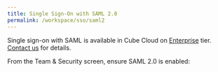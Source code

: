 ```yaml
---
title: Single Sign-On with SAML 2.0
permalink: /workspace/sso/saml2
---
```


<SuccessBox>

Single sign-on with SAML is available in Cube Cloud on
[Enterprise](https://cube.dev/pricing) tier.
[Contact us](https://cube.dev/contact) for details.

</SuccessBox>

From the <Btn>Team & Security</Btn> screen, ensure <Btn>SAML 2.0</Btn> is
enabled:

<Screenshot
  alt="Cube Cloud Team Authentication and SSO tab"
  src="https://ucarecdn.com/046debd5-6e17-4417-900e-7d976d0670c5/"
/>
